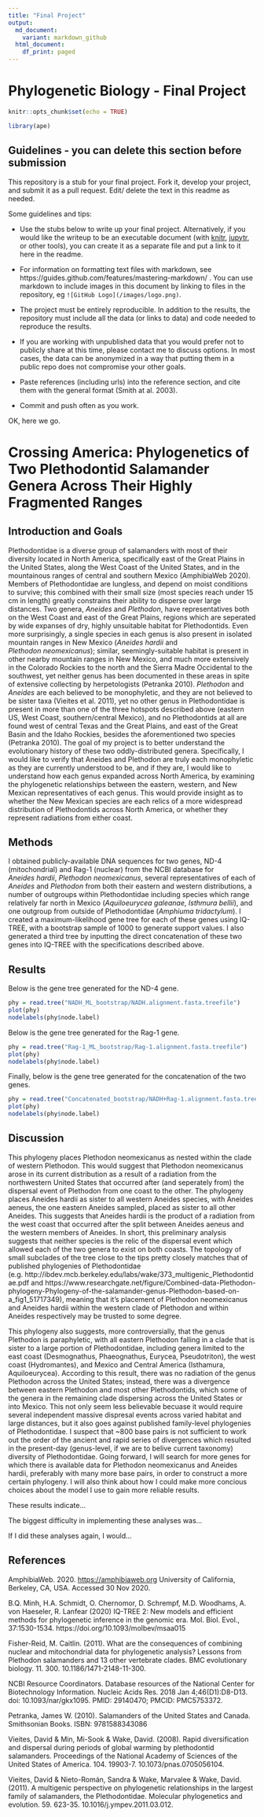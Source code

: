 ```yaml
---
title: "Final Project"
output:
  md_document:
    variant: markdown_github
  html_document:
    df_print: paged
---
```


# Phylogenetic Biology - Final Project

```r
knitr::opts_chunk$set(echo = TRUE)

library(ape)
```

## Guidelines - you can delete this section before submission

This repository is a stub for your final project. Fork it, develop your project, and submit it as a pull request. Edit/ delete the text in this readme as needed.

Some guidelines and tips:

- Use the stubs below to write up your final project. Alternatively, if you would like the writeup to be an executable document (with [knitr](http://yihui.name/knitr/), [jupytr](http://jupyter.org/), or other tools), you can create it as a separate file and put a link to it here in the readme.

- For information on formatting text files with markdown, see https://guides.github.com/features/mastering-markdown/ . You can use markdown to include images in this document by linking to files in the repository, eg `![GitHub Logo](/images/logo.png)`.

- The project must be entirely reproducible. In addition to the results, the repository must include all the data (or links to data) and code needed to reproduce the results.

- If you are working with unpublished data that you would prefer not to publicly share at this time, please contact me to discuss options. In most cases, the data can be anonymized in a way that putting them in a public repo does not compromise your other goals.

- Paste references (including urls) into the reference section, and cite them with the general format (Smith at al. 2003).

- Commit and push often as you work.

OK, here we go.

# Crossing America: Phylogenetics of Two Plethodontid Salamander Genera Across Their Highly Fragmented Ranges

## Introduction and Goals

Plethodontidae is a diverse group of salamanders with most of their diversity located in North America, specifically east of the Great Plains in the United States, along the West Coast of the United States, and in the mountainous ranges of central and southern Mexico (AmphibiaWeb 2020). Members of Plethodontidae are lungless, and depend on moist conditions to survive; this combined with their small size (most species reach under 15 cm in length) greatly constrains their ability to disperse over large distances. Two genera, $Aneides$ and $Plethodon$, have representatives both on the West Coast and east of the Great Plains, regions which are seperated by wide expanses of dry, highly unsuitable habitat for Plethodontids. Even more surprisingly, a single species in each genus is also present in isolated mountain ranges in New Mexico ($Aneides\ hardii$ and $Plethodon\ neomexicanus$); similar, seemingly-suitable habitat is present in other nearby mountain ranges in New Mexico, and much more extensively in the Colorado Rockies to the north and the Sierra Madre Occidental to the southwest, yet neither genus has been documented in these areas in spite of extensive collecting by herpetologists (Petranka 2010). $Plethodon$ and $Aneides$ are each believed to be monophyletic, and they are not believed to be sister taxa (Vieites et al. 2011), yet no other genus in Plethodontidae is present in more than one of the three hotspots described above (eastern US, West Coast, southern/central Mexico), and no Plethodontids at all are found west of central Texas and the Great Plains, and east of the Great Basin and the Idaho Rockies, besides the aforementioned two species (Petranka 2010).
The goal of my project is to better understand the evolutionary history of these two oddly-distributed genera. Specifically, I would like to verify that Aneides and Plethodon are truly each monophyletic as they are currently understood to be, and if they are, I would like to understand how each genus expanded across North America, by examining the phylogenetic relationships between the eastern, western, and New Mexican representatives of each genus. This would provide insight as to whether the New Mexican species are each relics of a more widespread distribution of Plethodontids across North America, or whether they represent radiations from either coast.

## Methods

I obtained publicly-available DNA sequences for two genes, ND-4 (mitochondrial) and Rag-1 (nuclear) from the NCBI database for $Aneides\ hardii$, $Plethodon\ neomexicanus$, several representatives of each of $Aneides$ and $Plethodon$ from both their eastern and western distributions, a number of outgroups within Plethodontidae including species which range relatively far north in Mexico ($Aquiloeurycea\ galeanae$, $Isthmura\ bellii$), and one outgroup from outside of Plethodontidae ($Amphiuma\ tridactylum$). I created a maximum-likelihood gene tree for each of these genes using IQ-TREE, with a bootstrap sample of 1000 to generate support values. I also generated a third tree by inputting the direct concatenation of these two genes into IQ-TREE with the specifications described above.

## Results

Below is the gene tree generated for the ND-4 gene.
```r

phy = read.tree("NADH_ML_bootstrap/NADH.alignment.fasta.treefile")
plot(phy)
nodelabels(phy$node.label)

```


Below is the gene tree generated for the Rag-1 gene.
```r

phy = read.tree("Rag-1_ML_bootstrap/Rag-1.alignment.fasta.treefile")
plot(phy)
nodelabels(phy$node.label)

```


Finally, below is the gene tree generated for the concatenation of the two genes.
```r

phy = read.tree("Concatenated_bootstrap/NADH+Rag-1.alignment.fasta.treefile")
plot(phy)
nodelabels(phy$node.label)

```

## Discussion

This phylogeny places Plethodon neomexicanus as nested within the clade of western Plethodon. This would suggest that Plethodon neomexicanus arose in its current distribution as a result of a radiation from the northwestern United States that occurred after (and seperately from) the dispersal event of Plethodon from one coast to the other. The phylogeny places Aneides hardii as sister to all western Aneides species, with Aneides aeneus, the one eastern Aneides sampled, placed as sister to all other Aneides. This suggests that Aneides hardii is the product of a radiation from the west coast that occurred after the split between Aneides aeneus and the western members of Aneides. In short, this preliminary analysis suggests that neither species is the relic of the dispersal event which allowed each of the two genera to exist on both coasts. The topology of small subclades of the tree close to the tips pretty closely matches that of published phylogenies of Plethodontidae (e.g. http://ibdev.mcb.berkeley.edu/labs/wake/373_multigenic_Plethodontidae.pdf and https://www.researchgate.net/figure/Combined-data-Plethodon-phylogeny-Phylogeny-of-the-salamander-genus-Plethodon-based-on-a_fig1_51717349), meaning that it's placement of Plethodon neomexicanus and Aneides hardii within the western clade of Plethodon and within Aneides respectively may be trusted to some degree.

This phylogeny also suggests, more controversially, that the genus Plethodon is paraphyletic, with all eastern Plethodon falling in a clade that is sister to a large portion of Plethodontidae, including genera limited to the east coast (Desmognathus, Phaeognathus, Eurycea, Pseudotriton), the west coast (Hydromantes), and Mexico and Central America (Isthamura, Aquiloeurycea). According to this result, there was no radiation of the genus Plethodon across the United States; instead, there was a divergence between eastern Plethodon and most other Plethodontids, which some of the genera in the remaining clade dispersing across the United States or into Mexico. This not only seem less believable becuase it would require several independent massive dispresal events across varied habitat and large distances, but it also goes against published family-level phylogenies of Plethodontidae. I suspect that ~800 base pairs is not sufficient to work out the order of the ancient and rapid series of divergences which resulted in the present-day (genus-level, if we are to belive current taxonomy) diversity of Plethodontidae. Going forward, I will search for more genes for which there is available data for Plethodon neomexicanus and Aneides hardii, preferably with many more base pairs, in order to construct a more certain phylogeny. I will also think about how I could make more concious choices about the model I use to gain more reliable results.

These results indicate...

The biggest difficulty in implementing these analyses was...

If I did these analyses again, I would...

## References

AmphibiaWeb. 2020. <https://amphibiaweb.org> University of California, Berkeley, CA, USA. Accessed 30 Nov 2020.

B.Q. Minh, H.A. Schmidt, O. Chernomor, D. Schrempf, M.D. Woodhams, A. von Haeseler, R. Lanfear (2020) IQ-TREE 2: New models and efficient methods for phylogenetic inference in the genomic era. Mol. Biol. Evol., 37:1530-1534. https://doi.org/10.1093/molbev/msaa015

Fisher-Reid, M. Caitlin. (2011). What are the consequences of combining nuclear and mitochondrial data for phylogenetic analysis? Lessons from Plethodon salamanders and 13 other vertebrate clades. BMC evolutionary biology. 11. 300. 10.1186/1471-2148-11-300.

NCBI Resource Coordinators. Database resources of the National Center for Biotechnology Information. Nucleic Acids Res. 2018 Jan 4;46(D1):D8-D13. doi: 10.1093/nar/gkx1095. PMID: 29140470; PMCID: PMC5753372.

Petranka, James W. (2010). Salamanders of the United States and Canada. Smithsonian Books. ISBN: 9781588343086

Vieites, David & Min, Mi-Sook & Wake, David. (2008). Rapid diversification and dispersal during periods of global warming by plethodontid salamanders. Proceedings of the National Academy of Sciences of the United States of America. 104. 19903-7. 10.1073/pnas.0705056104.

Vieites, David & Nieto-Román, Sandra & Wake, Marvalee & Wake, David. (2011). A multigenic perspective on phylogenetic relationships in the largest family of salamanders, the Plethodontidae. Molecular phylogenetics and evolution. 59. 623-35. 10.1016/j.ympev.2011.03.012.
